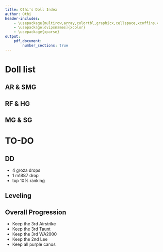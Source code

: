 ```yaml
---
title: Othi's Doll Index
author: Othi
header-includes:
    - \usepackage{multirow,array,colortbl,graphicx,cellspace,xcoffins,caption}
    - \usepackage[dvipsnames]{xcolor}
    - \usepackage{xparse}
output:
    pdf_document:
        number_sections: true
---
```


\newcommand{\lv}[2]{\item {#1} to Lv{#2}}
\newcommand{\slv}[2]{\item {#1} to SL{#2}}
\newcommand{\both}[3]{\item {#1} to Lv{#2} and SL{#3}}

\newcommand{\rIchi}{\cellcolor{Periwinkle}}
\newcommand{\rNi}{\cellcolor{White}}
\newcommand{\rSan}{\cellcolor{Cyan}}
\newcommand{\rShi}{\cellcolor{LimeGreen}}
\newcommand{\rGo}{\cellcolor{Dandelion}}

\newcolumntype{V}{>{\centering\arraybackslash} m{.02\linewidth} }

\newcommand{\ring}{\cellcolor{White}\raisebox{-.25\height}{\includegraphics[width=10pt]{img/ring.png}}}
\tableofcontents
\pagebreak

# Doll list

\newcounter{rownum1} \setcounter{rownum1}{0} \newcounter{rownum2} \setcounter{rownum2}{0}
\newcounter{rownum3} \setcounter{rownum3}{0} \newcounter{rownum4} \setcounter{rownum4}{0}
\newcounter{rownum5} \setcounter{rownum5}{0} \newcounter{rownum6} \setcounter{rownum6}{0}

## AR & SMG
\begin{tabular}[t]{>{\stepcounter{rownum1}\arabic{rownum1}} r | V | p{120pt}|l|l}
\multicolumn{2}{c}{No.} & Name & Lv & SLv\\ \hline
   &        & \rShi M16A1 & 100 & 8
\\ & \ring  & \rShi M4A1 & 100 & 10
\\ &        & \rShi M4 SOPMOD II & 100 & 10
\\ & \ring  & \rShi ST-AR15 & 100 & 10
\\ &        & \rGo G41  & 100 & 10
\\ &        & \rShi G36  & 1 & 1
\\ & \ring  & \rShi G36  & 100 & 10
\\ &        & \rGo 416  & 100 & 10
\\ &        & \rSan FNC  & 100 & 8
\\ &        & \rShi TAR-21  & 100 & 10
\\ &        & \rGo FAL  & 100 & 10
\\ &        & \rGo FAL  & 100 & 10
\\ & \ring  & \rShi 9A-91  & 100 & 10
\\ & \ring  & \rGo OTs-14 & 100 & 10
\\ &        & \rGo OTs-14 & 1 & 1
\\ &        & \rGo OTs-14 & 1 & 1
\\ &        & \rGo OTs-14 & 1 & 1
\\ &        & \rGo OTs-14 & 1 & 1
\\ &        & \rGo OTs-14 & 1 & 1
\\ &        & \rGo OTs-14 & 1 & 1
\\ &        & \rGo G11   & 9x & 6
\\ &        & \rGo G11   & 100 & 10
\\ &        & \rGo G11   & 100 & 10
\\ &        & \rGo G11   & 100 & 10
\\ &        & \rGo G11   & 100 & 10
\\ &        & \rGo T95   & 100 & 10
\\ &        & \rGo T97   & 100 & 10
\\ &        & \rGo RFB   & 100 & 10
\\ &        & \rGo ART556 & 100 & 10
\\ &        & \rGo K2   & 100 & 10
\\ &        & \rGo Zas M21 & 9x & 1
\\ &        & \rGo Zas M21 & 9x & 1
\\ &        & \rGo Howa Type 64 & 100 & 10
\end{tabular}
\quad
\begin{tabular}[t]{>{\stepcounter{rownum2}\arabic{rownum2}} r | V | p{120pt}|l|l}
\multicolumn{2}{c}{No.} & Name & Lv & SLv\\ \hline
    &        & \rGo Thompson & 100 & 1
\\  &        & \rSan Ingram & 100 & 7
\\  & \ring  & \rGo Vector & 100 & 10
\\  &        & \rSan PPS-43 & 100 & 5
\\  & \ring  & \rSan Skorpion & 100 & 10
\\  &        & \rShi UMP9 & 100 & 9
\\  &        & \rShi UMP45 & 100 & 10
\\  &        & \rGo G36c & 100 & 10
\\  &        & \rGo Suomi & 3x & 1
\\  &        & \rSan Z-62 & 100 & 9
\\  & \ring  & \rGo Type 79 & 100 & 10
\\  &        & \rGo SR-3MP & 100 & 10
\\  &        & \rGo RO635 & 100 & 10
\\  &        & \rSan SCW & 1 & 5
\\  &        & \rGo PM-06 & 3x & 1
\\  &        & \rGo Type 100 & 4x & 1
\end{tabular}
\pagebreak

## RF & HG
\begin{tabular}[t]{>{\stepcounter{rownum3}\arabic{rownum3}} r | V | p{120pt}|l|l}
\multicolumn{2}{c}{No.} & Name & Lv & SLv\\ \hline
    &        & \rShi Springfield & 100 & 7
\\  &        & \rSan M14 & 100 & 10
\\  &        & \rShi Mosin Nagant & 100 & 9
\\  &        & \rShi PTRD & 100 & 1
\\  & \ring  & \rShi SVD & 100 & 10
\\  &        & \rShi SVD & 100 & 10
\\  &        & \rSan SV-98 & 7x & 1
\\  &        & \rNi G43 & 7x & 1
\\  &        & \rGo WA2000 & 100 & 10
\\  &        & \rGo WA2000 & 100 & 10
\\  &        & \rGo Lee-Enfield & 100 & 10
\\  &        & \rGo NTW-20 & 9x & 1
\\  &        & \rGo M99 & 7x & 1
\\  &        & \rShi G28 & 6x & 8
\\  &        & \rGo Carcano M1891 & 3x & 1
\end{tabular}
\quad
\begin{tabular}[t]{>{\stepcounter{rownum4}\arabic{rownum4}} r | V | p{120pt}|l|l}
\multicolumn{2}{c}{No.} & Name & Lv & SLv\\ \hline
    &        & \rShi Colt SAA & 1 & 1
\\  &        & \rShi Colt SAA & 100 & 6
\\  &        & \rNi M1911 & 100 & 1
\\  &        & \rSan M9 & 100 & 10
\\  &        & \rNi Nagant Revolver & 100 & 1
\\  &        & \rShi Stechkin & 100 & 8
\\  &        & \rShi Stechkin & 100 & 1
\\  &        & \rSan Makarov & 100 & 8
\\  &        & \rNi PPK & 100 & 8
\\  &        & \rNi MP-446 & 100 & 5
\\  &        & \rGo Grizzly & 100 & 10
\\  &        & \rGo Grizzly & 100 & 1
\\  &        & \rGo Grizzly & 1 & 1
\\  &        & \rGo Calico & 100 & 10
\\  &        & \rGo Calico & 100 & 8
\\  &        & \rShi Mk23 & 100 & 10
\\  &        & \rShi Mk23 & 100 & 1
\\  &        & \rGo Welrod & 100 & 10
\\  &        & \rGo Welrod & 100 & 10
\\  & \ring  & \rGo Welrod & 100 & 10
\\  &        & \rGo Welrod & 100 & 10
\\  &        & \rGo Welrod & 100 & 10
\\  &        & \rGo NZ75 & 100 & 8
\\  &        & \rSan Type59 & 2x & 1
\\  &        & \rGo Five-Seven & 100 & 10
\\  &        & \rGo Five-Seven & 8x & 7
\\  &        & \rGo Five-Seven & 100 & 8
\\  &        & \rGo CZ75 & 100 & 6
\\  & \ring  & \rGo Contender & 100 & 10
\\  &        & \rShi K5 & 100 & 10
\\  &        & \rShi K5 & 100 & 10
\\  &        & \rIchi Noel & 100 & 4
\end{tabular}
\pagebreak

## MG & SG
\begin{tabular}[t]{>{\stepcounter{rownum5}\arabic{rownum5}} r | V | p{120pt}|l|l}
\multicolumn{2}{c}{No.} & Name & Lv & SLv\\ \hline
    &        & \rShi BAR & 100 & 6
\\  &        & \rSan M2HB & 100 & 10
\\  &        & \rSan M1919A4 & 100 & 5
\\  &        & \rNi LWMMG & 100 & 5
\\  &        & \rShi PK & 100 & 10
\\  &        & \rShi PK & 100 & 10
\\  &        & \rSan Bren & 100 & 1
\\  &        & \rGo MG5 & 100 & 10
\\  &        & \rGo MG5 & 9x & 10
\\  & \ring  & \rGo MG5 & 100 & 10
\\  &        & \rGo Negev & 100 & 6
\\  & \ring  & \rGo PKP & 100 & 10
\end{tabular}
\quad
\begin{tabular}[t]{>{\stepcounter{rownum6}\arabic{rownum6}} r | V | p{120pt}|l|l}
\multicolumn{2}{c}{No.} & Name & Lv & SLv\\ \hline
    & \ring  & \rGo M1887 & 100 & 6
\\  &        & \rShi M37 & 100 & 1
\\  &        & \rSan M500 & 100 & 1
\\  &        & \rShi M590 & 100 & 1
\\  &        & \rGo KSG & 100 & 8
\\  &        & \rShi Type 97S & 100 & 5
\\  &        & \rShi SPAS-12 & 100 & 1
\\  &        & \rShi M1014 & 100 & 3
\\  &        & \rIchi Elphelt & 100 & 8
\end{tabular}
\pagebreak

# TO-DO

## DD
- 4 groza drops
- 1 m1887 drop
- top 10% ranking

## Leveling
\begin{itemize}
\slv{warrior}{10}
\slv{1st airstike}{10}
\slv{2nd airstike}{10}
\slv{1st taunt}{10}
\slv{2nd taunt}{10}
\slv{UMP45}{10}
\slv{UMP9}{10}
\slv{Z62}{10}
\slv{NZ75}{10}
\slv{CZ75}{10}
\slv{last G11}{10}
\slv{M16}{10}
\slv{both 5-7}{10}
\slv{2nd Grizzly}{10}
\both{3rd Grizzly}{100}{10}
\slv{1st PPK}{10}
\both{2nd PPK}{100}{10}
\item 300k + tickets + qcs for IWS + purple cano in june
\item 300k + tickets + qcs before xmas for AK12 + AN94
\end{itemize}

## Overall Progression
- Keep the 3rd Airstrike
- Keep the 3rd Taunt
- Keep the 3rd WA2000
- Keep the 2nd Lee
- Keep all purple canos
